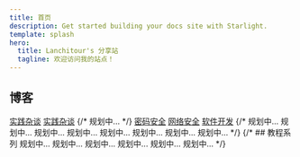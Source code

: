 ```yaml
---
title: 首页
description: Get started building your docs site with Starlight.
template: splash
hero:
  title: Lanchitour's 分享站
  tagline: 欢迎访问我的站点！
---
```



## 博客

<CardGrid stagger>
	<Card title="实践杂谈" icon="add-document">
		<a href="/practical_talk">实践杂谈</a>
	</Card>
	<Card title="C++笔记" icon="add-document">
		<a href="/cpp_notes">实践杂谈</a>
	</Card>
	{/* <Card title="编译工具链" icon="add-document">
		规划中...
	</Card> */}
	<Card title="密码安全" icon="add-document">
		<a href="/cryptography">密码安全</a>
	</Card>
	<Card title="网络安全" icon="add-document">
		<a href="/cybersecurity">网络安全</a>
	</Card>
	<Card title="软件开发" icon="add-document">
		<a href="/software_dev">软件开发</a>
	</Card>
	{/* <Card title="人工智能与机器学习" icon="open-book">
		规划中...
	</Card>
	<Card title="软件工程" icon="open-book">
		规划中...
	</Card>
	<Card title="算法与数据结构" icon="pencil">
		规划中...
	</Card>
	<Card title="计算机网络" icon="open-book">
		规划中...
	</Card>
	<Card title="计算机图形" icon="open-book">
		规划中...
	</Card>
	<Card title="操作系统" icon="open-book">
		规划中...
	</Card>
	<Card title="嵌入式及实时系统" icon="open-book">
		规划中...
	</Card>
	<Card title="数据库系统" icon="open-book">
		规划中...
	</Card> */}
</CardGrid>
{/* 
## 教程系列

<CardGrid stagger>
	<Card title="自制编程语言" icon="pencil">
		规划中...
	</Card>
	<Card title="自制虚拟机" icon="pencil">
		规划中...
	</Card>
	<Card title="自制操作系统" icon="add-document">
		规划中...
	</Card>
	<Card title="自制Linux发行版" icon="add-document">
		规划中...
	</Card>
	<Card title="自制游戏引擎" icon="pencil">
		规划中...
	</Card>
	<Card title="自制人工智能" icon="pencil">
		规划中...
	</Card>
</CardGrid> */}
